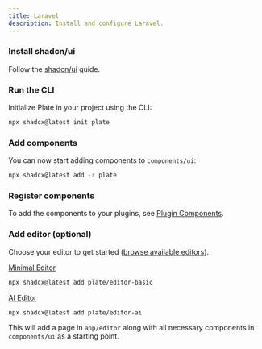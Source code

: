```yaml
---
title: Laravel
description: Install and configure Laravel.
---
```


<Steps>

### Install shadcn/ui

Follow the [shadcn/ui](https://ui.shadcn.com/docs/installation/laravel) guide.

### Run the CLI

Initialize Plate in your project using the CLI:

```bash
npx shadcx@latest init plate
```

### Add components

You can now start adding components to `components/ui`:

```bash
npx shadcx@latest add -r plate
```

### Register components

To add the components to your plugins, see [Plugin Components](/docs/plugin-components#register-components).

### Add editor (optional)

Choose your editor to get started ([browse available editors](/editors)). 

[Minimal Editor](https://template.platejs.org/editor)
```bash
npx shadcx@latest add plate/editor-basic
```

[AI Editor](https://playground.platejs.org/editor)
```bash
npx shadcx@latest add plate/editor-ai
```

This will add a page in `app/editor` along with all necessary components in `components/ui` as a starting point.

</Steps>
